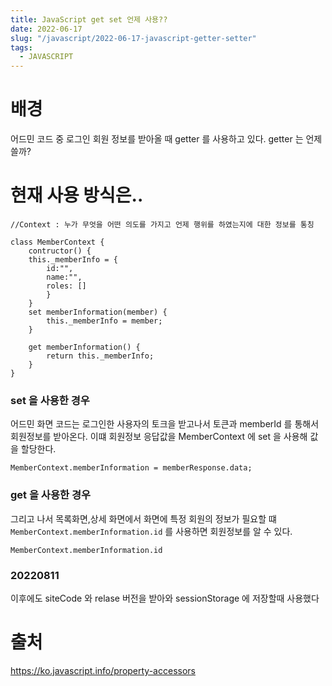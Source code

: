 ```yaml
---
title: JavaScript get set 언제 사용??
date: 2022-06-17
slug: "/javascript/2022-06-17-javascript-getter-setter"
tags:
  - JAVASCRIPT
---
```

# 배경
어드민 코드 중 로그인 회원 정보를 받아올 때 getter 를 사용하고 있다.
getter 는 언제 쓸까?

# 현재 사용 방식은..
```
//Context : 누가 무엇을 어떤 의도를 가지고 언제 행위를 하였는지에 대한 정보를 통칭

class MemberContext {
    contructor() {
    this._memberInfo = {
        id:"",
        name:"",
        roles: []
        }
    }
    set memberInformation(member) {
        this._memberInfo = member;
    }
    
    get memberInformation() {
        return this._memberInfo;
    }
}
```

### set 을 사용한 경우
어드민 화면 코드는 로그인한 사용자의 토크을 받고나서 토큰과 memberId 를 통해서 회원정보를 받아온다.
이떄 회원정보 응답값을 MemberContext 에 set 을 사용해 값을 할당한다.
```
MemberContext.memberInformation = memberResponse.data;
```
### get 을 사용한 경우
그리고 나서 
목록화면,상세 화면에서 화면에 특정 회원의 정보가 필요할 떄 `MemberContext.memberInformation.id` 를 사용하면 회원정보를 알 수 있다.
```
MemberContext.memberInformation.id
```

### 20220811
이후에도 siteCode 와 relase 버전을 받아와 sessionStorage 에 저장할때 사용했다

# 출처
https://ko.javascript.info/property-accessors
